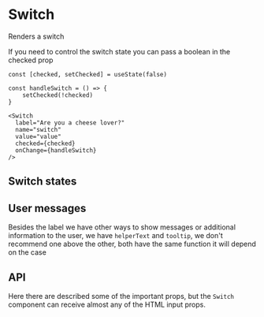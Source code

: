 

<Meta of={SwitchStories} />

# Switch

Renders a switch

<Canvas of={SwitchStories.Primary} />

If you need to control the switch state you can pass a boolean in the checked prop
```tsx
const [checked, setChecked] = useState(false)

const handleSwitch = () => {
    setChecked(!checked)
}

<Switch
  label="Are you a cheese lover?"
  name="switch"
  value="value"
  checked={checked}
  onChange={handleSwitch}
/>
```

## Switch states

<Canvas of={SwitchStories.Disabled} />
<Canvas of={SwitchStories.CheckedDisabled} />
<Canvas of={SwitchStories.Error} />

## User messages
Besides the label we have other ways to show messages or additional information to the user, we have `helperText` and `tooltip`, we don't recommend one above the other, both have the same function it will depend on the case

<Canvas of={SwitchStories.Info} />


## API
Here there are described some of the important props, but the `Switch` component can receive almost any of the HTML input props.

<ArgTypes of={SwitchStories} />
